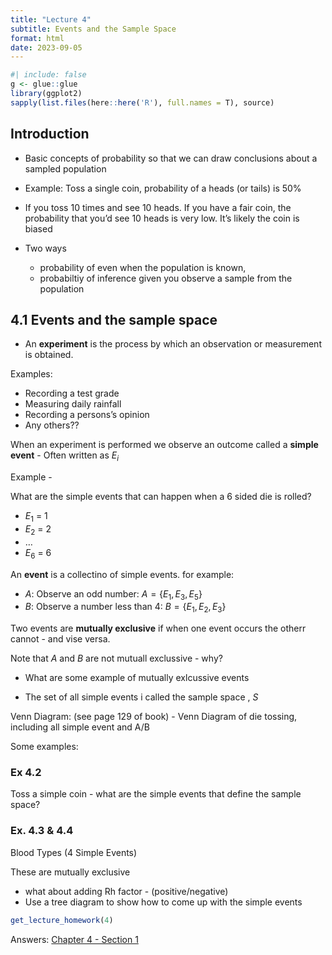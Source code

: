 ```yaml
---
title: "Lecture 4"
subtitle: Events and the Sample Space
format: html
date: 2023-09-05
---
```


```r
#| include: false
g <- glue::glue
library(ggplot2)
sapply(list.files(here::here('R'), full.names = T), source)
```

## Introduction

- Basic concepts of probability so that we can draw conclusions about a sampled population

- Example: Toss a single coin, probability of a heads (or tails) is 50%

-  If you toss 10 times and see 10 heads. If you have a fair coin, the probability that you'd see 10 heads is very low. It's likely the coin is biased

- Two ways 
    -  probability of even when the population is known, 
    - probabiltiy of inference given you observe a sample from the population

## 4.1 Events and the sample space

- An **experiment** is the process by which an observation or measurement is obtained.

Examples:

- Recording a test grade
- Measuring daily rainfall
- Recording a persons's opinion
- Any others??

When an experiment is performed we observe an outcome called a **simple event** - Often written as $E_i$

Example -

What are the simple events that can happen when a 6 sided die is rolled?

- $E_1$ = 1
- $E_2$ = 2
- ...
- $E_6$ = 6


An **event** is a collectino of simple events. for example:

- _A_: Observe an odd number: $A = \{E_1, E_3, E_5\}$
- _B_: Observe a number less than 4: $B = \{E_1, E_2, E_3\}$


Two events are **mutually exclusive** if when one event occurs the otherr cannot - and vise versa.

Note that $A$ and $B$ are not mutuall exclussive - why?

- What are some example of mutually exlcussive events

- The set of all simple events i called the sample space , _S_


Venn Diagram: (see page 129 of book)
- Venn Diagram of die tossing, including all simple event and A/B


Some examples:

### Ex 4.2

Toss a simple coin - what are the simple events that define the sample space?

### Ex. 4.3 & 4.4


Blood Types (4 Simple Events)

These are mutually exclusive

- what about adding Rh factor - (positive/negative)
- Use a tree diagram to show how to come up with the simple events


```r
get_lecture_homework(4)
```

Answers: [Chapter 4 - Section 1](/homework/chapter-04.qmd#section-4.1)
